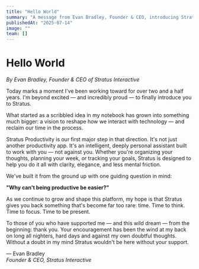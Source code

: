 ```yaml
---
title: "Hello World"
summary: "A message from Evan Bradley, Founder & CEO, introducing Stratus Interactive and our vision for the future of productivity."
publishedAt: "2025-07-14"
image: ""
team: []
---
```


# Hello World

*By Evan Bradley, Founder & CEO of Stratus Interactive*

Today marks a moment I've been working toward for over two and a half years. I'm beyond excited — and incredibly proud — to finally introduce you to Stratus.

What started as a scribbled idea in my notebook has grown into something much bigger: a vision to reshape how we interact with technology — and reclaim our time in the process.

Stratus Productivity is our first major step in that direction. It's not just another productivity app. It's an intelligent, deeply personal assistant built to work with you — not against you. Whether you're organizing your thoughts, planning your week, or tracking your goals, Stratus is designed to help you do it all with clarity, elegance, and less mental friction.

We've built it from the ground up with one guiding question in mind:

**"Why can't being productive be easier?"**

As we continue to grow and shape this platform, my hope is that Stratus gives you back something that's become far too rare: time. Time to think. Time to focus. Time to be present.

To those of you who have supported me — and this wild dream — from the beginning: thank you. Your encouragement has been the wind at my back on long all nighters, hard days and against my own doubtful thoughts. Without a doubt in my mind Stratus wouldn't be here without your support.

— Evan Bradley  
*Founder & CEO, Stratus Interactive* 